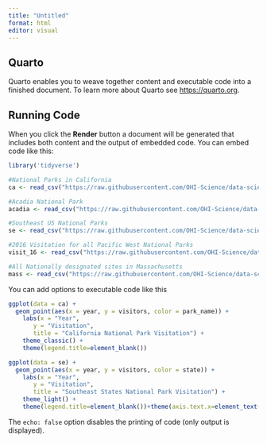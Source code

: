 ```yaml
---
title: "Untitled"
format: html
editor: visual
---
```


## Quarto

Quarto enables you to weave together content and executable code into a finished document. To learn more about Quarto see <https://quarto.org>.

## Running Code

When you click the **Render** button a document will be generated that includes both content and the output of embedded code. You can embed code like this:

```r
library('tidyverse') 
```

```r
#National Parks in California
ca <- read_csv("https://raw.githubusercontent.com/OHI-Science/data-science-training/master/data/ca.csv") 

#Acadia National Park
acadia <- read_csv("https://raw.githubusercontent.com/OHI-Science/data-science-training/master/data/acadia.csv")

#Southeast US National Parks
se <- read_csv("https://raw.githubusercontent.com/OHI-Science/data-science-training/master/data/se.csv")

#2016 Visitation for all Pacific West National Parks
visit_16 <- read_csv("https://raw.githubusercontent.com/OHI-Science/data-science-training/master/data/visit_16.csv")

#All Nationally designated sites in Massachusetts
mass <- read_csv("https://raw.githubusercontent.com/OHI-Science/data-science-training/master/data/mass.csv")

```

You can add options to executable code like this

```r
ggplot(data = ca) + 
  geom_point(aes(x = year, y = visitors, color = park_name)) +
    labs(x = "Year",
       y = "Visitation",
       title = "California National Park Visitation") +
    theme_classic() +
    theme(legend.title=element_blank())
```

```r
ggplot(data = se) + 
  geom_point(aes(x = year, y = visitors, color = state)) +
    labs(x = "Year",
       y = "Visitation",
       title = "Southeast States National Park Visitation") +
    theme_light() +
    theme(legend.title=element_blank())+theme(axis.text.x=element_text(angle=45, hjust = 1, size=5))+geom_line(aes(x=year, y=visitors, color=state))

```

The `echo: false` option disables the printing of code (only output is displayed).
